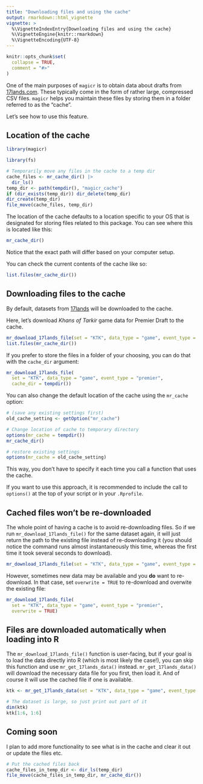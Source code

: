 ```yaml
---
title: "Downloading files and using the cache"
output: rmarkdown::html_vignette
vignette: >
  %\VignetteIndexEntry{Downloading files and using the cache}
  %\VignetteEngine{knitr::rmarkdown}
  %\VignetteEncoding{UTF-8}
---
```


```r
knitr::opts_chunk$set(
  collapse = TRUE,
  comment = "#>"
)
```

One of the main purposes of `magicr` is to obtain data about drafts from [17lands.com](https://17lands.com).
These typically come in the form of rather large, compressed CSV files.
`magicr` helps you maintain these files by storing them in a folder referred to as the "cache".

Let's see how to use this feature.

## Location of the cache

```r
library(magicr)
```

```r
library(fs)

# Temporarily move any files in the cache to a temp dir
cache_files <- mr_cache_dir() |>
  dir_ls()
temp_dir <- path(tempdir(), "magicr_cache")
if (dir_exists(temp_dir)) dir_delete(temp_dir)
dir_create(temp_dir)
file_move(cache_files, temp_dir)
```

The location of the cache defaults to a location specific to your OS that is designated for storing files related to this package.
You can see where this is located like this:

```r
mr_cache_dir()
```

Notice that the exact path will differ based on your computer setup.

You can check the current contents of the cache like so:

```r
list.files(mr_cache_dir())
```

## Downloading files to the cache

By default, datasets from [17lands](https://17lands.com) will be downloaded to the cache.

Here, let's download *Khans of Tarkir* game data for Premier Draft to the cache.

```r
mr_download_17lands_file(set = "KTK", data_type = "game", event_type = "premier")
list.files(mr_cache_dir())
```

If you prefer to store the files in a folder of your choosing, you can do that with the `cache_dir` argument:

```r
mr_download_17lands_file(
  set = "KTK", data_type = "game", event_type = "premier",
  cache_dir = tempdir())
```

You can also change the default location of the cache using the `mr_cache` option:

```r
# (save any existing settings first)
old_cache_setting <- getOption("mr_cache")

# Change location of cache to temporary directory
options(mr_cache = tempdir())
mr_cache_dir()

# restore existing settings
options(mr_cache = old_cache_setting)
```

This way, you don't have to specify it each time you call a function that uses the cache.

If you want to use this approach, it is recommended to include the call to `options()` at the top of your script or in your `.Rprofile`.

## Cached files won't be re-downloaded

The whole point of having a cache is to avoid re-downloading files.
So if we run `mr_download_17lands_file()` for the same dataset again, it will just return the path to the existing file instead of re-downloading it (you should notice the command runs almost instantaneously this time, whereas the first time it took several seconds to download).

```r
mr_download_17lands_file(set = "KTK", data_type = "game", event_type = "premier")
```

However, sometimes new data may be available and you **do** want to re-download.
In that case, set `overwrite = TRUE` to re-download and overwite the existing file:

```r
mr_download_17lands_file(
  set = "KTK", data_type = "game", event_type = "premier",
  overwrite = TRUE)
```

## Files are downloaded automatically when loading into R

The `mr_download_17lands_file()` function is user-facing, but if your goal is to load the data directly into R (which is most likely the case!), you can skip this function and use `mr_get_17lands_data()` instead.
`mr_get_17lands_data()` will download the necessary data file for you first, then load it.
And of course it will use the cached file if one is available.

```r
ktk <- mr_get_17lands_data(set = "KTK", data_type = "game", event_type = "premier")

# The dataset is large, so just print out part of it
dim(ktk)
ktk[1:6, 1:6]
```

## Coming soon

I plan to add more functionality to see what is in the cache and clear it out or update the files etc.

```r
# Put the cached files back
cache_files_in_temp_dir <- dir_ls(temp_dir)
file_move(cache_files_in_temp_dir, mr_cache_dir())
```
